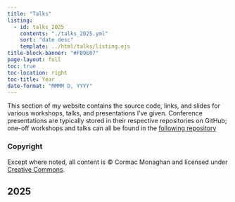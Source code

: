 ```yaml
---
title: "Talks"
listing: 
  - id: talks_2025
    contents: "./talks_2025.yml"
    sort: "date desc"
    template: ../html/talks/listing.ejs
title-block-banner: "#FB9E07"
page-layout: full
toc: true
toc-location: right
toc-title: Year
date-format: "MMMM D, YYYY"
---
```


This section of my website contains the source code, links, and slides for various workshops, talks, and presentations I've given. Conference presentations are typically stored in their respective repositories on GitHub; one-off workshops and talks can all be found in the [following repository](https://github.com/C-Monaghan/Talks)

:::{.callout-note}
### Copyright

Except where noted, all content is © Cormac Monaghan and licensed under [Creative Commons](https://creativecommons.org/licenses/by-sa/4.0/).
:::

## 2025

:::{#talks_2025}
:::